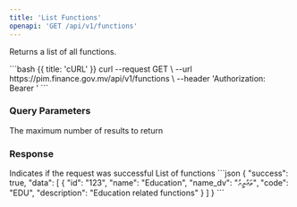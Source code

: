 ```yaml
---
title: 'List Functions'
openapi: 'GET /api/v1/functions'
---
```


Returns a list of all functions.

<RequestExample>
  <Snippet path="/api/v1/functions" method="get">
    ```bash {{ title: 'cURL' }}
    curl --request GET \
      --url https://pim.finance.gov.mv/api/v1/functions \
      --header 'Authorization: Bearer <token>'
    ```
  </Snippet>
</RequestExample>

### Query Parameters

<ParamField query="limit" type="integer">
  The maximum number of results to return
</ParamField>

### Response

<ResponseField name="success" type="boolean" required>
  Indicates if the request was successful
</ResponseField>

<ResponseField name="data" type="array" required>
  List of functions
</ResponseField>

<ResponseExample>
```json
{
  "success": true,
  "data": [
    {
      "id": "123",
      "name": "Education",
      "name_dv": "ތަޢުލީމު",
      "code": "EDU",
      "description": "Education related functions"
    }
  ]
}
```
</ResponseExample> 